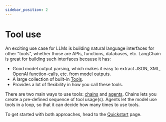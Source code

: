 ```yaml
---
sidebar_position: 2
---
```


# Tool use

An exciting use case for LLMs is building natural language interfaces for other "tools", whether those are APIs, functions, databases, etc. LangChain is great for building such interfaces because it has:

- Good model output parsing, which makes it easy to extract JSON, XML, OpenAI function-calls, etc. from model outputs.
- A large collection of built-in [Tools](/docs/integrations/tools).
- Provides a lot of flexibility in how you call these tools.

There are two main ways to use tools: [chains](/docs/modules/chains) and [agents](/docs/modules/agents/). Chains lets you create a pre-defined sequence of tool usage(s). Agents let the model use tools in a loop, so that it can decide how many times to use tools.

To get started with both approaches, head to the [Quickstart](/docs/use_cases/tool_use/quickstart) page.
